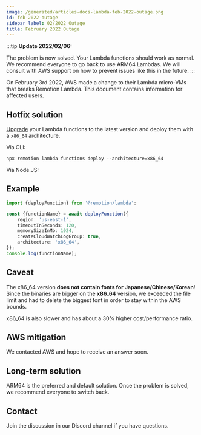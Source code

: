 ```yaml
---
image: /generated/articles-docs-lambda-feb-2022-outage.png
id: feb-2022-outage
sidebar_label: 02/2022 Outage
title: February 2022 Outage
---
```


:::tip
**Update 2022/02/06:**

The problem is now solved. Your Lambda functions should work as normal. We recommend everyone to go back to use ARM64 Lambdas. We will consult with AWS support on how to prevent issues like this in the future.
:::

On February 3rd 2022, AWS made a change to their Lambda micro-VMs that breaks Remotion Lambda. This document contains information for affected users.

## Hotfix solution

[Upgrade](/docs/lambda/upgrading) your Lambda functions to the latest version and deploy them with a `x86_64` architecture.

Via CLI:

```
npx remotion lambda functions deploy --architecture=x86_64
```

Via Node.JS:

## Example

```ts
import {deployFunction} from '@remotion/lambda';

const {functionName} = await deployFunction({
	region: 'us-east-1',
	timeoutInSeconds: 120,
	memorySizeInMb: 1024,
	createCloudWatchLogGroup: true,
	architecture: 'x86_64',
});
console.log(functionName);
```

## Caveat

The x86_64 version **does not contain fonts for Japanese/Chinese/Korean**! Since the binaries are bigger on the **x86_64** version, we exceeded the file limit and had to delete the biggest font in order to stay within the AWS bounds.

x86_64 is also slower and has about a 30% higher cost/performance ratio.

## AWS mitigation

We contacted AWS and hope to receive an answer soon.

## Long-term solution

ARM64 is the preferred and default solution. Once the problem is solved, we recommend everyone to switch back.

## Contact

Join the discussion in our Discord channel if you have questions.
